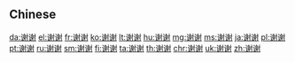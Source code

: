 {{also|謝謝}}
==Chinese==
{{zh-see|謝謝}}

[[da:谢谢]]
[[el:谢谢]]
[[fr:谢谢]]
[[ko:谢谢]]
[[lt:谢谢]]
[[hu:谢谢]]
[[mg:谢谢]]
[[ms:谢谢]]
[[ja:谢谢]]
[[pl:谢谢]]
[[pt:谢谢]]
[[ru:谢谢]]
[[sm:谢谢]]
[[fi:谢谢]]
[[ta:谢谢]]
[[th:谢谢]]
[[chr:谢谢]]
[[uk:谢谢]]
[[zh:谢谢]]